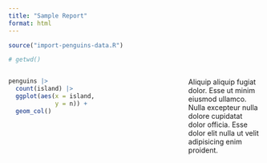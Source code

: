 ```yaml
---
title: "Sample Report"
format: html
---
```


```r
source("import-penguins-data.R")

# getwd()
```



:::: {.columns}

::: {.column width="70%"}
```r
penguins |> 
  count(island) |> 
  ggplot(aes(x = island, 
             y = n)) +
  geom_col()
```
:::

::: {.column width="30%"}
Aliquip aliquip fugiat dolor. Esse ut minim eiusmod ullamco. Nulla excepteur nulla dolore cupidatat dolor officia. Esse dolor elit nulla ut velit adipisicing enim proident.
:::

::::


